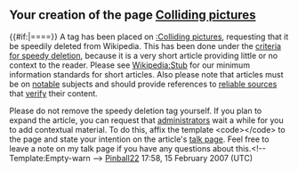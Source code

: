 <article id="9523824" title=User talk:Arise27>
	<talkpage id="9523824" title="User talk:Arise27">
==Your creation of the page [[Colliding pictures]]==
{{#if:{{{header|}}}|=={{{header-text|[[:Colliding pictures]]}}}==}}
A tag has been placed on [[:Colliding pictures]], requesting that it be speedily deleted from Wikipedia. This has been done under the [[WP:CSD#Articles|criteria for speedy deletion]], because it is a very short article providing little or no context to the reader. Please see [[Wikipedia:Stub#Essential information about stubs|Wikipedia:Stub]] for our minimum information standards for short articles. Also please note that articles must be on [[Wikipedia:Notability|notable]] subjects and should provide references to [[Wikipedia:Reliable sources|reliable sources]] that [[Wikipedia:Verifiability|verify]] their content. 

Please do not remove the speedy deletion tag yourself. If you plan to expand the article, you can request that [[Wikipedia:Administrators|administrators]] wait a while for you to add contextual material.  To do this, affix the template &lt;code&gt;{{tl|hangon}}&lt;/code&gt; to the page and state your intention on the article's [[Help:Talk page|talk page]]. Feel free to leave a note on my talk page if you have any questions about this.&lt;!-- Template:Empty-warn --&gt; [[User:Pinball22|Pinball22]] 17:58, 15 February 2007 (UTC)
	</talkpage>
</article>